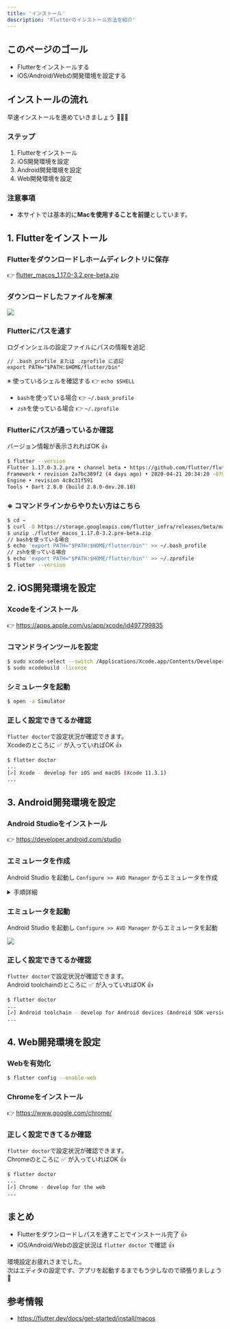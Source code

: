 ```yaml
---
title: 'インストール'
description: 'Flutterのインストール方法を紹介'
---
```


## このページのゴール
- Flutterをインストールする
- iOS/Android/Webの開発環境を設定する

## インストールの流れ

早速インストールを進めていきましょう 🔧🔧🔧

### ステップ

1. Flutterをインストール
1. iOS開発環境を設定
1. Android開発環境を設定
1. Web開発環境を設定

### 注意事項

- 本サイトでは基本的に**Macを使用することを前提**としています。


## 1. Flutterをインストール

### Flutterをダウンロードしホームディレクトリに保存

👉 [flutter_macos_1.17.0-3.2.pre-beta.zip](https://storage.googleapis.com/flutter_infra/releases/beta/macos/flutter_macos_1.17.0-3.2.pre-beta.zip)

### ダウンロードしたファイルを解凍

![](../images/flutter-unzip.png)

### Flutterにパスを通す

ログインシェルの設定ファイルにパスの情報を追記

```text
// .bash_profile または .zprofile に追記
export PATH="$PATH:$HOME/flutter/bin"
```

※ 使っているシェルを確認する  👉 `echo $SHELL`
- `bash`を使っている場合 👉 `~/.bash_profile`
- `zsh`を使っている場合 👉 `~/.zprofile`

### Flutterにパスが通っているか確認

バージョン情報が表示されればOK 👍

```bash
$ flutter --version
Flutter 1.17.0-3.2.pre • channel beta • https://github.com/flutter/flutter.git
Framework • revision 2a7bc389f2 (4 days ago) • 2020-04-21 20:34:20 -0700
Engine • revision 4c8c31f591
Tools • Dart 2.8.0 (build 2.8.0-dev.20.10)
```

### ※ コマンドラインからやりたい方はこちら

```bash
$ cd ~
$ curl -O https://storage.googleapis.com/flutter_infra/releases/beta/macos/flutter_macos_1.17.0-3.2.pre-beta.zip
$ unzip ./flutter_macos_1.17.0-3.2.pre-beta.zip
// bashを使っている場合
$ echo 'export PATH="$PATH:$HOME/flutter/bin"' >> ~/.bash_profile
// zshを使っている場合
$ echo 'export PATH="$PATH:$HOME/flutter/bin"' >> ~/.zprofile
$ flutter --version
```


## 2. iOS開発環境を設定

### Xcodeをインストール

👉 https://apps.apple.com/us/app/xcode/id497799835

### コマンドラインツールを設定

```bash
$ sudo xcode-select --switch /Applications/Xcode.app/Contents/Developer
$ sudo xcodebuild -license
```

### シミュレータを起動

```bash
$ open -a Simulator
```

### 正しく設定できてるか確認

`flutter doctor`で設定状況が確認できます。  
Xcodeのところに ✅ が入っていればOK 👍

```bash
$ flutter doctor
...
[✓] Xcode - develop for iOS and macOS (Xcode 11.3.1)
...
```


## 3. Android開発環境を設定

### Android Studioをインストール

👉 https://developer.android.com/studio

### エミュレータを作成

Android Studio を起動し `Configure >> AVD Manager` からエミュレータを作成

<details><summary>手順詳細</summary>
    <img src="../images/android-emulator-install-1.png" />
    <img src="../images/android-emulator-install-2.png" />
    <img src="../images/android-emulator-install-3.png" />
    <img src="../images/android-emulator-install-4.png" />
    <img src="../images/android-emulator-install-5.png" />
    <img src="../images/android-emulator-install-6.png" />
</details>

### エミュレータを起動

Android Studio を起動し `Configure >> AVD Manager` からエミュレータを起動

![](../images/android-emulator-launch.png)

### 正しく設定できてるか確認

`flutter doctor`で設定状況が確認できます。  
Android toolchainのところに ✅ が入っていればOK 👍

```bash
$ flutter doctor
...
[✓] Android toolchain - develop for Android devices (Android SDK version 29.0.2)
...
```


## 4. Web開発環境を設定

### Webを有効化

```bash
$ flutter config --enable-web
```

### Chromeをインストール

👉 https://www.google.com/chrome/

### 正しく設定できてるか確認

`flutter doctor`で設定状況が確認できます。  
Chromeのところに ✅ が入っていればOK 👍

```bash
$ flutter doctor
...
[✓] Chrome - develop for the web
...
```


## まとめ

- Flutterをダウンロードしパスを通すことでインストール完了 👍
- iOS/Android/Webの設定状況は `flutter doctor` で確認 👍

環境設定お疲れさまでした。  
次はエディタの設定です、アプリを起動するまでもう少しなので頑張りましょう 💪


## 参考情報

- https://flutter.dev/docs/get-started/install/macos
